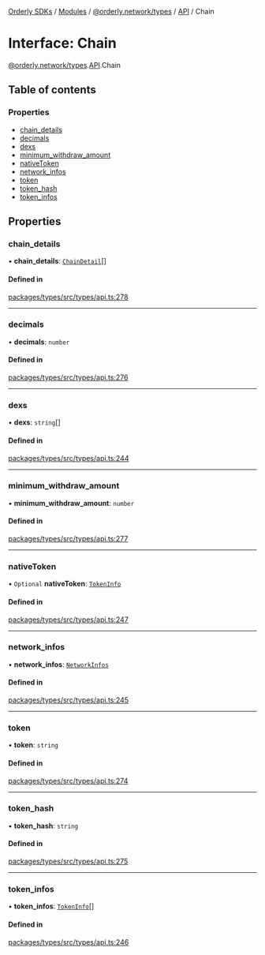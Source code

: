 [Orderly SDKs](./../README) / [Modules](./../modules) / [@orderly.network/types](./../modules/orderly_network_types) / [API](./../modules/orderly_network_types.API) / Chain

# Interface: Chain

[@orderly.network/types](./../modules/orderly_network_types).[API](./../modules/orderly_network_types.API).Chain

## Table of contents

### Properties

- [chain\_details](./orderly_network_types.API.Chain#chain_details)
- [decimals](./orderly_network_types.API.Chain#decimals)
- [dexs](./orderly_network_types.API.Chain#dexs)
- [minimum\_withdraw\_amount](./orderly_network_types.API.Chain#minimum_withdraw_amount)
- [nativeToken](./orderly_network_types.API.Chain#nativetoken)
- [network\_infos](./orderly_network_types.API.Chain#network_infos)
- [token](./orderly_network_types.API.Chain#token)
- [token\_hash](./orderly_network_types.API.Chain#token_hash)
- [token\_infos](./orderly_network_types.API.Chain#token_infos)

## Properties

### chain\_details

• **chain\_details**: [`ChainDetail`](./orderly_network_types.API.ChainDetail)[]

#### Defined in

[packages/types/src/types/api.ts:278](https://github.com/OrderlyNetwork/js-sdk/blob/b4bb4035/packages/types/src/types/api.ts#L278)

___

### decimals

• **decimals**: `number`

#### Defined in

[packages/types/src/types/api.ts:276](https://github.com/OrderlyNetwork/js-sdk/blob/b4bb4035/packages/types/src/types/api.ts#L276)

___

### dexs

• **dexs**: `string`[]

#### Defined in

[packages/types/src/types/api.ts:244](https://github.com/OrderlyNetwork/js-sdk/blob/b4bb4035/packages/types/src/types/api.ts#L244)

___

### minimum\_withdraw\_amount

• **minimum\_withdraw\_amount**: `number`

#### Defined in

[packages/types/src/types/api.ts:277](https://github.com/OrderlyNetwork/js-sdk/blob/b4bb4035/packages/types/src/types/api.ts#L277)

___

### nativeToken

• `Optional` **nativeToken**: [`TokenInfo`](./orderly_network_types.API.TokenInfo)

#### Defined in

[packages/types/src/types/api.ts:247](https://github.com/OrderlyNetwork/js-sdk/blob/b4bb4035/packages/types/src/types/api.ts#L247)

___

### network\_infos

• **network\_infos**: [`NetworkInfos`](./orderly_network_types.API.NetworkInfos)

#### Defined in

[packages/types/src/types/api.ts:245](https://github.com/OrderlyNetwork/js-sdk/blob/b4bb4035/packages/types/src/types/api.ts#L245)

___

### token

• **token**: `string`

#### Defined in

[packages/types/src/types/api.ts:274](https://github.com/OrderlyNetwork/js-sdk/blob/b4bb4035/packages/types/src/types/api.ts#L274)

___

### token\_hash

• **token\_hash**: `string`

#### Defined in

[packages/types/src/types/api.ts:275](https://github.com/OrderlyNetwork/js-sdk/blob/b4bb4035/packages/types/src/types/api.ts#L275)

___

### token\_infos

• **token\_infos**: [`TokenInfo`](./orderly_network_types.API.TokenInfo)[]

#### Defined in

[packages/types/src/types/api.ts:246](https://github.com/OrderlyNetwork/js-sdk/blob/b4bb4035/packages/types/src/types/api.ts#L246)

